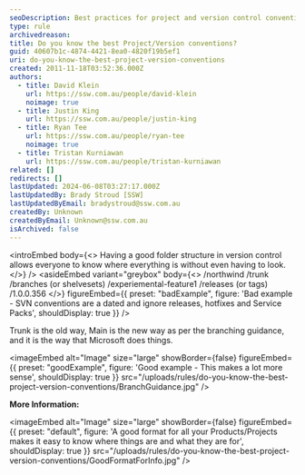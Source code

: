 ```yaml
---
seoDescription: Best practices for project and version control conventions ensure a well-organized structure, making it easy to locate files and understand their purpose.
type: rule
archivedreason:
title: Do you know the best Project/Version conventions?
guid: 40607b1c-4874-4421-8ea0-4820f19b5ef1
uri: do-you-know-the-best-project-version-conventions
created: 2011-11-18T03:52:36.000Z
authors:
  - title: David Klein
    url: https://ssw.com.au/people/david-klein
    noimage: true
  - title: Justin King
    url: https://ssw.com.au/people/justin-king
  - title: Ryan Tee
    url: https://ssw.com.au/people/ryan-tee
    noimage: true
  - title: Tristan Kurniawan
    url: https://ssw.com.au/people/tristan-kurniawan
related: []
redirects: []
lastUpdated: 2024-06-08T03:27:17.000Z
lastUpdatedBy: Brady Stroud [SSW]
lastUpdatedByEmail: bradystroud@ssw.com.au
createdBy: Unknown
createdByEmail: Unknown@ssw.com.au
isArchived: false
---
```


<introEmbed
  body={<>
Having a good folder structure in version control allows everyone to know where everything is without even having to look.
  </>}
/>
<asideEmbed
  variant="greybox"
  body={<>
    /northwind
/trunk
/branches (or shelvesets)
/experiemental-feature1
/releases (or tags)
/1.0.0.356
  </>}
  figureEmbed={{
    preset: "badExample",
    figure: 'Bad example - SVN conventions are a dated and ignore releases, hotfixes and Service Packs',
    shouldDisplay: true
  }}
/>

Trunk is the old way, Main is the new way as per the branching guidance, and it is the way that Microsoft does things.

<imageEmbed
  alt="Image"
  size="large"
  showBorder={false}
  figureEmbed={{
    preset: "goodExample",
    figure: 'Good example - This makes a lot more sense',
    shouldDisplay: true
  }}
  src="/uploads/rules/do-you-know-the-best-project-version-conventions/BranchGuidance.jpg"
/>

**More Information:**


<imageEmbed
  alt="Image"
  size="large"
  showBorder={false}
  figureEmbed={{
    preset: "default",
    figure: 'A good format for all your Products/Projects makes it easy to know where things are and what they are for',
    shouldDisplay: true
  }}
  src="/uploads/rules/do-you-know-the-best-project-version-conventions/GoodFormatForInfo.jpg"
/>
